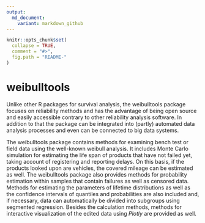 ```yaml
---
output:
  md_document:
    variant: markdown_github
---
```



```r
knitr::opts_chunk$set(
  collapse = TRUE,
  comment = "#>",
  fig.path = "README-"
)
```

# weibulltools

Unlike other R packages for survival analysis, the weibulltools package focuses on reliability methods and has the advantage of being open source and easily accessible contrary to other reliability analysis software.
In addition to that the package can be integrated into (partly) automated data analysis processes and even can be connected to big data systems.

The weibulltools package contains methods for examining bench test or field data using the well-known weibull analysis.
It includes Monte Carlo simulation for estimating the life span of products that have not failed yet, taking account of registering and reporting delays. On this basis, if the products looked upon are vehicles, the covered mileage can be estimated as well. 
The weibulltools package also provides methods for probability estimation within samples that contain failures as well as censored data. Methods for estimating the parameters of lifetime distributions as well as the confidence intervals of quantiles and probabilities are also included and, if necessary, data can automatically be divided into subgroups using segmented regression. 
Besides the calculation methods, methods for interactive visualization of the edited data using _Plotly_ are provided as well.
